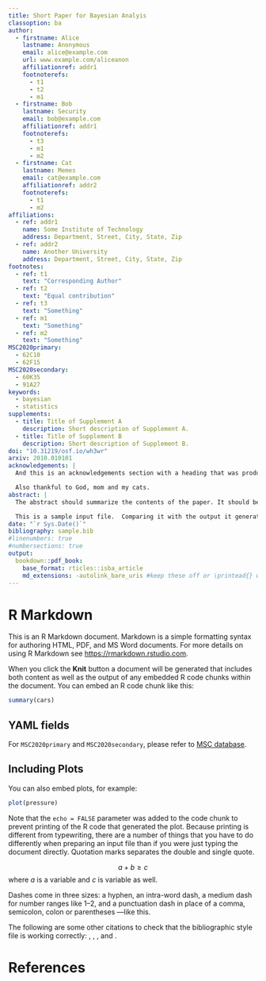 ```yaml
---
title: Short Paper for Bayesian Analyis
classoption: ba
author:
  - firstname: Alice 
    lastname: Anonymous
    email: alice@example.com
    url: www.example.com/aliceanon
    affiliationref: addr1
    footnoterefs: 
      - t1
      - t2
      - m1
  - firstname: Bob
    lastname: Security
    email: bob@example.com
    affiliationref: addr1
    footnoterefs: 
      - t3
      - m1
      - m2
  - firstname: Cat
    lastname: Memes
    email: cat@example.com
    affiliationref: addr2
    footnoterefs: 
      - t1
      - m2
affiliations:
  - ref: addr1
    name: Some Institute of Technology 
    address: Department, Street, City, State, Zip
  - ref: addr2
    name: Another University
    address: Department, Street, City, State, Zip
footnotes:
  - ref: t1
    text: "Corresponding Author"
  - ref: t2
    text: "Equal contribution"
  - ref: t3
    text: "Something"
  - ref: m1
    text: "Something"  
  - ref: m2
    text: "Something"
MSC2020primary:
  - 62C10
  - 62F15
MSC2020secondary:
  - 60K35
  - 91A27
keywords:
  - bayesian
  - statistics
supplements:
  - title: Title of Supplement A
    description: Short description of Supplement A.
  - title: Title of Supplement B
    description: Short description of Supplement B.
doi: "10.31219/osf.io/wh3wr"
arxiv: 2010.010101
acknowledgements: |
  And this is an acknowledgements section with a heading that was produced by the `acks` environment. Thank you all for helping me writing this Rmarkdown sample file.

  Also thankful to God, mom and my cats.
abstract: |
  The abstract should summarize the contents of the paper. It should be clear, descriptive, self-explanatory and not longer than 200 words. It should also be suitable for publication in abstracting services. Please avoid using math formulas as much as possible.

  This is a sample input file.  Comparing it with the output it generates can show you how to produce a simple document of your. That was the second paragraph.
date: "`r Sys.Date()`"
bibliography: sample.bib
#linenumbers: true
#numbersections: true
output: 
  bookdown::pdf_book: 
    base_format: rticles::isba_article
    md_extensions: -autolink_bare_uris #keep these off or \printead{} will fail on email addresses
---
```


# R Markdown

This is an R Markdown document. Markdown is a simple formatting syntax for authoring HTML, PDF, and MS Word documents. For more details on using R Markdown see <https://rmarkdown.rstudio.com>.

When you click the **Knit** button a document will be generated that includes both content as well as the output of any embedded R code chunks within the document. You can embed an R code chunk like this:

```r
summary(cars)
```

## YAML fields

For `MSC2020primary` and `MSC2020secondary`, please refer to [MSC database](https://mathscinet.ams.org/mathscinet/msc/msc2020.html).

## Including Plots

You can also embed plots, for example:

```r
plot(pressure)
```

Note that the `echo = FALSE` parameter was added to the code chunk to prevent printing of the R code that generated the plot. Because printing is different from typewriting, there are a number of things that you have to do differently when preparing an input file than if you were just typing the document directly.  Quotation marks separates the double and single quote. 

$$a+b\geq c$$
where $a$ is a variable and $c$ is variable as well.

Dashes come in three sizes: a hyphen, an intra-word dash, a medium dash for number ranges like 1--2, and a punctuation dash in place of a comma, semicolon, colon or parentheses ---like this.

The following are some other citations to check that the bibliographic style file is working correctly: \citet{akaike}, \citet*{akivarsq},
\citet*{kstuart}, and \citet{companion}.  

# References {#references .unnumbered}

